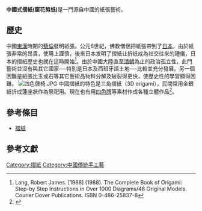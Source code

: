 '''中國式摺紙(窗花剪纸)'''是一門源自中國的紙張藝術。

== 歷史 ==

中國[[東漢|東漢]]時期的[[蔡倫|蔡倫]]發明紙張。公元6世紀，佛教僧侶把紙張帶到了[[日本|日本]]，由於紙張非常的昂貴，使用上謹慎，後來日本发明了摺紙让折纸成為社交往來的禮儀，日本的摺紙歷史也就在這時開始<ref name="Lang">Lang, Robert James. [1988] (1988). The Complete Book of Origami: Step-by Step Instructions in Over 1000 Diagrams/48 Original Models. Courier Dover Publications. ISBN 0-486-25837-8</ref>。由於中國大陸直至[[清朝|清朝]]為止的政治孤立性，此門藝術並沒有與其它國家──特別是日本及西班牙語土地──比較並充分發展。另一個困難是紙張比玉或石等其它藝術品物料分解及破裂得更快，使歷史性的學習顯得困難。
[[File:四色牌椅.JPG|thumb]]
中國摺紙的特色是三角摺紙（3D origami），民間常用金銀紙折成蓮座狀作為祭祀用。現在也有用[[四色牌|四色牌]]等素材作成各種立體作品<ref name="台灣民俗紙藝">{{cite book |author=洪新富|title=《台灣民俗紙藝》 |date=2003|publisher=晨星出版社|location=台灣 |language=zh-cn|isbn=9789574555253}}</ref>。

==參考條目==
*[[摺紙|摺紙]]

== 參考文獻 ==
<references/>

{{摺紙}}

[[Category:摺紙|Category:摺紙]]
[[Category:中國傳統手工藝|Category:中國傳統手工藝]]